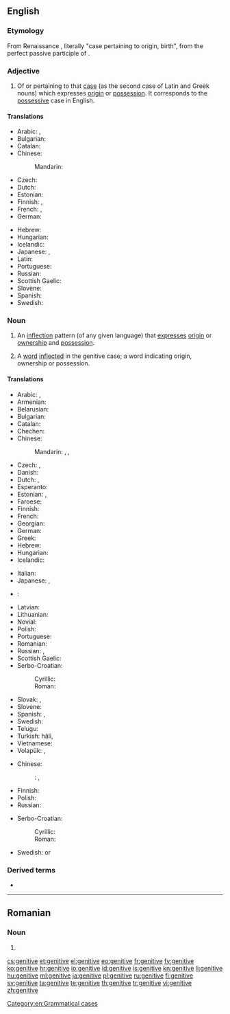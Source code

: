 ==English==
{{wikipedia}}

===Etymology===
From Renaissance {{etyl|la}} {{term|casus|lang=la}} {{term|genitivus|genitīvus|lang=la}}, literally "case pertaining to origin, birth", from {{term|genitus|lang=la}} the perfect passive participle of {{term|gigno|gignō|beget|lang=la}}.

===Adjective===
{{en-adj|-}}

# {{grammar}} Of or pertaining to that [[case]] (as the second case of Latin and Greek nouns) which expresses [[origin]] or [[possession]]. It corresponds to the [[possessive]] case in English.

====Translations====
{{trans-top|of or pertaining to the case of possession}}
* Arabic: {{t-|ar|إضافي|tr=iDaafiy|alt=إضَافيّ|sc=Arab}}, {{t-|ar|جري|tr=járriy|alt=جَرِّي|sc=Arab}}
* Bulgarian: {{t-|bg|родителен|tr=rodítelen}}
* Catalan: {{t-|ca|genitiu}}
* Chinese:
*: Mandarin: {{t|cmn|所有|tr=suǒyǒu de|alt=所有的|sc=Hani}}
* Czech: {{t-|cs|genitivní}}
* Dutch: {{t+|nl|genitief|m}}
* Estonian: {{t+|et|omastav}}
* Finnish: {{t+|fi|genetiivi|alt=genetiivi-}}, {{t-|fi|genetiivinen}}
* French: {{t+|fr|génitif|m}}, {{t+|fr|génitive|f}}
* German: {{t-|de|genitivisch}}
{{trans-mid}}
* Hebrew: {{t-|he|יחס הקנײן|tr=yakhas ha-knayn|m}}
* Hungarian: {{t+|hu|birtokos}}
* Icelandic: {{t+|is|eignarfall|alt=eignarfalls-}} {{qualifier|in compounds}}
* Japanese: {{t+|ja|属格|tr=ぞっかく, zokkaku|sc=Jpan}}, {{qualifier|for Slavic}} {{t+|ja|生格|tr=せいかく, seikaku|sc=Jpan}}
* Latin: {{t+|la|genetivus}}
* Portuguese: {{t+|pt|genitivo}}
* Russian: {{t+|ru|родительный|tr=rodítel’nyj|sc=Cyrl}}
* Scottish Gaelic: {{t-|gd|ginideach}}
* Slovene: {{t-|sl|rodilniški}}
* Spanish: {{t+|es|genitivo}}
* Swedish: {{t+|sv|genitiv}}
{{trans-bottom}}

===Noun===
{{en-noun|s|-}}

# {{grammar|uncountable}} An [[inflection]] pattern (of any given language) that [[express]]es [[origin]] or [[ownership]] and [[possession]].
# {{grammar|countable}} A [[word]] [[inflected]] in the genitive case; a word indicating origin, ownership or possession.

====Translations====
{{trans-top|inflection pattern}}
* Arabic: {{t-|ar|حالة المضاف إليه|f|tr=Hálat al-muDāf 'ilayh}}, {{t-|ar|مجرور|m|tr=majruur}}
* Armenian: {{t-|hy|սեռական հոլով|tr=seṙakan holov}}
* Belarusian: {{t-|be|родны склон|tr=rodny sklon|m}}
* Bulgarian: {{t-|bg|родителен падеж|tr=rodítelen padéž|m}}
* Catalan: {{t-|ca|genitiu|m}}
* Chechen: {{tø|ce|доланиг дожар}}
* Chinese:
*: Mandarin: {{t|cmn|屬格|sc=Hani}}, {{t-|cmn|属格|tr=shǔgé|sc=Hani}}, {{t-|cmn|所有格|tr=suǒyǒugé|sc=Hani}}
* Czech: {{t+|cs|genitiv|m}}, {{t-|cs|druhý pád|m}}
* Danish: {{t-|da|ejefald}}
* Dutch: {{t+|nl|tweede naamval|m}}, {{t+|nl|genitief|m}}
* Esperanto: {{t+|eo|genitivo}}
* Estonian: {{t+|et|omastav}}, {{t+|et|genitiiv}}
* Faroese: {{t+|fo|hvørsfall|n}}
* Finnish: {{t+|fi|genetiivi}}
* French: {{t+|fr|génitif|m}}
* Georgian: {{t+|ka|ნათესაობითი|tr=nat'esaobit'i|sc=Geor}}
* German: {{t+|de|Genitiv|m}}
* Greek: {{t+|el|γενική|f|tr=yenikí}}
* Hebrew: {{t-|he|יחס הקנײן|tr=yakhas ha-knayn|m}}
* Hungarian: {{t+|hu|birtokos eset}}
* Icelandic: {{t+|is|eignarfall|n}}
{{trans-mid}}
* Italian: {{t-|it|caso genitivo|m}}
* Japanese: {{t+|ja|属格|tr=ぞっかく, zokkaku}}, {{t+|ja|生格|tr=せいかく, seikaku}}
* {{ttbc|la}}: {{t|la|casus genetivus|m}} <!-- link as t-SOP if non-idiomatic; put marked word in |alt=; see [[User:Kephir/gadgets/xte#Translation_fixing]] -->
* Latvian: {{t+|lv|ģenitīvs|m}}
* Lithuanian: {{t+|lt|kilmininkas|m}}
* Novial: {{tø|nov|genitive}}
* Polish: {{t+|pl|dopełniacz|m}}
* Portuguese: {{t-|pt|caso genitivo|m}}
* Romanian: {{t-|ro|cazul genitiv|m}}
* Russian: {{t+|ru|родительный падеж|m|tr=rodítel’nyj padéž}}, {{t+|ru|генитив|m|sc=Cyrl}}
* Scottish Gaelic: {{t-|gd|tuiseal ginideach|m}}
* Serbo-Croatian:
*: Cyrillic: {{t-|sh|генитив|m}}
*: Roman: {{t-|sh|genitiv|m}}
* Slovak: {{t-|sk|druhý pád|m}}, {{t+|sk|genitív|m}}
* Slovene: {{t+|sl|rodilnik|m}}
* Spanish: {{t-|es|genetivo|m}}, {{t-|es|caso genitivo|m}}
* Swedish: {{t+|sv|genitiv}}
* Telugu: {{t-|te|షష్ఠీ విభక్తి|tr=ṣaṣṭhī vibhakti|sc=Telu}}
* Turkish: {{t+|tr|tamlayan}} hâli, {{t|tr|durumu}}
* Vietnamese: {{t-|vi|sinh cách}}
* Volapük: {{t-|vo|kimafal}}, {{t+|vo|genitif}}
{{trans-bottom}}

{{trans-top|word in the genitive inflection}}
* Chinese:
*: {{ttbc|Mandarin}}: {{t|cmn|所有格的詞|sc=Hani}}, {{t|cmn|所有格的词|tr=suǒyǒugé de cí|sc=Hans}} <!-- was previously three separate links, one per "word"; is this suitable for {{t-SOP}}? also, check if Hani/Hans is correct -->
* Finnish: {{t+|fi|genetiivi}}
* Polish: {{t+|pl|dopełniacz|m}}
* Russian: {{t-|ru|слово в родительном падеже|n|tr=slóvo v rodítel'nom padežé|sc=Cyrl}}
{{trans-mid}}
* Serbo-Croatian:
*: Cyrillic: {{t-|sh|генитив|m}}
*: Roman: {{t-|sh|genitiv|m}}
* Swedish: {{t+|sv|genitiv|c}} or {{n}}
{{trans-bottom}}

===Derived terms===
* {{w|Genitive absolute|genitive absolute}}<!--a construction in [[Greek]] similar to the [[ablative]] absolute in Latin.-->

[[Category:en:Grammatical cases]]

----

==Romanian==

===Noun===
{{head|ro}}

# {{plural of|genitiv|lang=ro}}

[[cs:genitive]]
[[et:genitive]]
[[el:genitive]]
[[eo:genitive]]
[[fr:genitive]]
[[fy:genitive]]
[[ko:genitive]]
[[hr:genitive]]
[[io:genitive]]
[[id:genitive]]
[[is:genitive]]
[[kn:genitive]]
[[li:genitive]]
[[hu:genitive]]
[[ml:genitive]]
[[ja:genitive]]
[[pl:genitive]]
[[ru:genitive]]
[[fi:genitive]]
[[sv:genitive]]
[[ta:genitive]]
[[te:genitive]]
[[th:genitive]]
[[tr:genitive]]
[[vi:genitive]]
[[zh:genitive]]